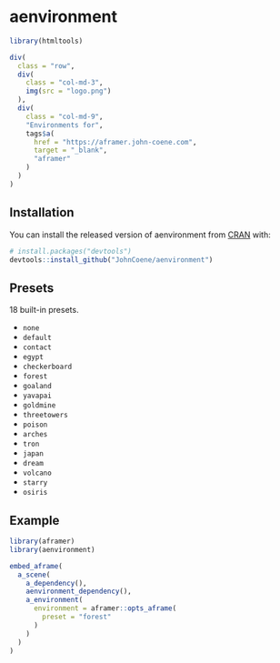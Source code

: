 # aenvironment

```r
library(htmltools)
```

```r
div(
  class = "row",
  div(
    class = "col-md-3",
    img(src = "logo.png")
  ),
  div(
    class = "col-md-9",
    "Environments for",
    tags$a(
      href = "https://aframer.john-coene.com",
      target = "_blank",
      "aframer"
    )
  )
)
```

## Installation

You can install the released version of aenvironment from [CRAN](https://CRAN.R-project.org) with:

```r
# install.packages("devtools")
devtools::install_github("JohnCoene/aenvironment")
```

## Presets

18 built-in presets.

- `none`
- `default`
- `contact`
- `egypt`
- `checkerboard`
- `forest`
- `goaland`
- `yavapai`
- `goldmine`
- `threetowers`
- `poison`
- `arches`
- `tron`
- `japan`
- `dream`
- `volcano`
- `starry`
- `osiris`

## Example

```r
library(aframer)
library(aenvironment)

embed_aframe(
  a_scene(
    a_dependency(),
    aenvironment_dependency(),
    a_environment(
      environment = aframer::opts_aframe(
        preset = "forest"
      )
    )
  )
)
```

